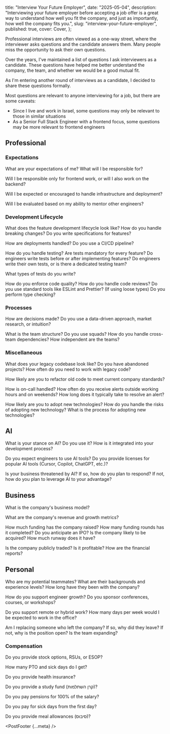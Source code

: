 
  title: "Interview Your Future Employer",
  date: "2025-05-04",
  description:
    "Interviewing your future employer before accepting a job offer is a great way to understand how well you fit the company, and just as importantly, how well the company fits you.",
  slug: "interview-your-future-employer",
  published: true,
  cover: Cover,
};



<PostHeader meta={meta} />

Professional interviews are often viewed as a one-way street, where the interviewer asks questions and the candidate answers them. Many people miss the opportunity to ask their own questions.

Over the years, I've maintained a list of questions I ask interviewers as a candidate. These questions have helped me better understand the company, the team, and whether we would be a good mutual fit.

As I'm entering another round of interviews as a candidate, I decided to share these questions formally.

Most questions are relevant to anyone interviewing for a job, but there are some caveats:

- Since I live and work in Israel, some questions may only be relevant to those in similar situations
- As a Senior Full Stack Engineer with a frontend focus, some questions may be more relevant to frontend engineers

## Professional

### Expectations

What are your expectations of me? What will I be responsible for?

Will I be responsible only for frontend work, or will I also work on the backend?

Will I be expected or encouraged to handle infrastructure and deployment?

Will I be evaluated based on my ability to mentor other engineers?

### Development Lifecycle

What does the feature development lifecycle look like? How do you handle breaking changes? Do you write specifications for features?

How are deployments handled? Do you use a CI/CD pipeline?

How do you handle testing? Are tests mandatory for every feature? Do engineers write tests before or after implementing features? Do engineers write their own tests, or is there a dedicated testing team?

What types of tests do you write?

How do you enforce code quality? How do you handle code reviews? Do you use standard tools like ESLint and Prettier? (If using loose types) Do you perform type checking?

### Processes

How are decisions made? Do you use a data-driven approach, market research, or intuition?

What is the team structure? Do you use squads? How do you handle cross-team dependencies? How independent are the teams?

### Miscellaneous

What does your legacy codebase look like? Do you have abandoned projects? How often do you need to work with legacy code?

How likely are you to refactor old code to meet current company standards?

How is on-call handled? How often do you receive alerts outside working hours and on weekends? How long does it typically take to resolve an alert?

How likely are you to adopt new technologies? How do you handle the risks of adopting new technology? What is the process for adopting new technologies?

## AI

What is your stance on AI? Do you use it? How is it integrated into your development process?

Do you expect engineers to use AI tools? Do you provide licenses for popular AI tools (Cursor, Copilot, ChatGPT, etc.)?

Is your business threatened by AI? If so, how do you plan to respond? If not, how do you plan to leverage AI to your advantage?

## Business

What is the company's business model?

What are the company's revenue and growth metrics?

How much funding has the company raised? How many funding rounds has it completed? Do you anticipate an IPO? Is the company likely to be acquired? How much runway does it have?

Is the company publicly traded? Is it profitable? How are the financial reports?

## Personal

Who are my potential teammates? What are their backgrounds and experience levels? How long have they been with the company?

How do you support engineer growth? Do you sponsor conferences, courses, or workshops?

Do you support remote or hybrid work? How many days per week would I be expected to work in the office?

Am I replacing someone who left the company? If so, why did they leave? If not, why is the position open? Is the team expanding?

### Compensation

Do you provide stock options, RSUs, or ESOP?

How many PTO and sick days do I get?

Do you provide health insurance?

Do you provide a study fund (קרן השתלמות)?

Do you pay pensions for 100% of the salary?

Do you pay for sick days from the first day?

Do you provide meal allowances (סיבוס)?

<PostFooter {...meta} />
